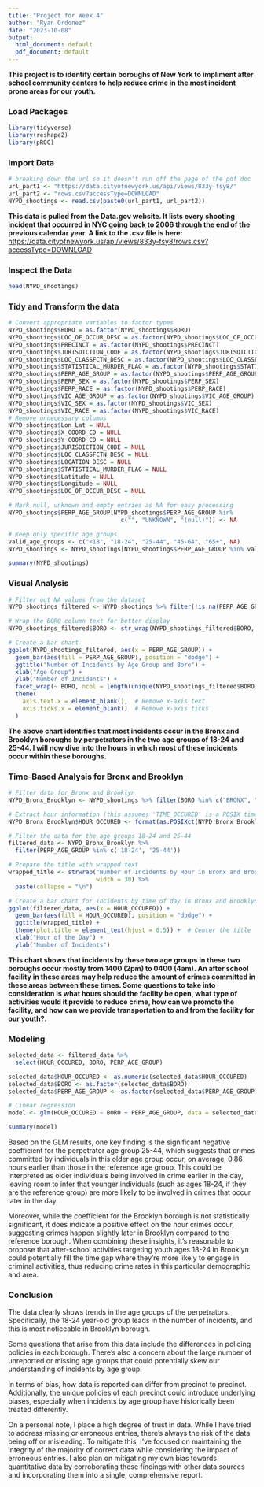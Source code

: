 ---
title: "Project for Week 4"
author: "Ryan Ordonez"
date: "2023-10-08"
output:
  html_document: default
  pdf_document: default
---

**This project is to identify certain boroughs of New York to impliment after school community centers to help reduce crime in the most incident prone areas for our youth.**  

### Load Packages
```{r warning=FALSE, message=FALSE}
library(tidyverse)
library(reshape2)
library(pROC)
```

### Import Data
```{r}
# breaking down the url so it doesn't run off the page of the pdf doc
url_part1 <- "https://data.cityofnewyork.us/api/views/833y-fsy8/"
url_part2 <- "rows.csv?accessType=DOWNLOAD"
NYPD_shootings <- read.csv(paste0(url_part1, url_part2))
```

**This data is pulled from the Data.gov website. It lists every shooting incident that occurred in NYC going back to 2006 through the end of the previous calendar year. A link to the .csv file is here:** <https://data.cityofnewyork.us/api/views/833y-fsy8/rows.csv?accessType=DOWNLOAD>

### Inspect the Data
```{r}
head(NYPD_shootings)
```

### Tidy and Transform the data
```{r}
# Convert appropriate variables to factor types
NYPD_shootings$BORO = as.factor(NYPD_shootings$BORO)
NYPD_shootings$LOC_OF_OCCUR_DESC = as.factor(NYPD_shootings$LOC_OF_OCCUR_DESC)
NYPD_shootings$PRECINCT = as.factor(NYPD_shootings$PRECINCT)
NYPD_shootings$JURISDICTION_CODE = as.factor(NYPD_shootings$JURISDICTION_CODE)
NYPD_shootings$LOC_CLASSFCTN_DESC = as.factor(NYPD_shootings$LOC_CLASSFCTN_DESC)
NYPD_shootings$STATISTICAL_MURDER_FLAG = as.factor(NYPD_shootings$STATISTICAL_MURDER_FLAG)
NYPD_shootings$PERP_AGE_GROUP = as.factor(NYPD_shootings$PERP_AGE_GROUP)
NYPD_shootings$PERP_SEX = as.factor(NYPD_shootings$PERP_SEX)
NYPD_shootings$PERP_RACE = as.factor(NYPD_shootings$PERP_RACE)
NYPD_shootings$VIC_AGE_GROUP = as.factor(NYPD_shootings$VIC_AGE_GROUP)
NYPD_shootings$VIC_SEX = as.factor(NYPD_shootings$VIC_SEX)
NYPD_shootings$VIC_RACE = as.factor(NYPD_shootings$VIC_RACE)
# Remove unnecessary columns
NYPD_shootings$Lon_Lat = NULL
NYPD_shootings$X_COORD_CD = NULL
NYPD_shootings$Y_COORD_CD = NULL
NYPD_shootings$JURISDICTION_CODE = NULL
NYPD_shootings$LOC_CLASSFCTN_DESC = NULL
NYPD_shootings$LOCATION_DESC = NULL
NYPD_shootings$STATISTICAL_MURDER_FLAG = NULL
NYPD_shootings$Latitude = NULL
NYPD_shootings$Longitude = NULL
NYPD_shootings$LOC_OF_OCCUR_DESC = NULL
```

```{r}
# Mark null, unknown and empty entries as NA for easy processing
NYPD_shootings$PERP_AGE_GROUP[NYPD_shootings$PERP_AGE_GROUP %in% 
                                c("", "UNKNOWN", "(null)")] <- NA
```

```{r}
# Keep only specific age groups
valid_age_groups <- c("<18", "18-24", "25-44", "45-64", "65+", NA)
NYPD_shootings <- NYPD_shootings[NYPD_shootings$PERP_AGE_GROUP %in% valid_age_groups, ]
```

```{r}
summary(NYPD_shootings)
```

### Visual Analysis
```{r warning=FALSE}
# Filter out NA values from the dataset
NYPD_shootings_filtered <- NYPD_shootings %>% filter(!is.na(PERP_AGE_GROUP))

# Wrap the BORO column text for better display
NYPD_shootings_filtered$BORO <- str_wrap(NYPD_shootings_filtered$BORO, width = 10)

# Create a bar chart
ggplot(NYPD_shootings_filtered, aes(x = PERP_AGE_GROUP)) +
  geom_bar(aes(fill = PERP_AGE_GROUP), position = "dodge") +
  ggtitle("Number of Incidents by Age Group and Boro") +
  xlab("Age Group") +
  ylab("Number of Incidents") +
  facet_wrap(~ BORO, ncol = length(unique(NYPD_shootings_filtered$BORO))) +
  theme(
    axis.text.x = element_blank(),  # Remove x-axis text
    axis.ticks.x = element_blank()  # Remove x-axis ticks
  )
```

**The above chart identifies that most incidents occur in the Bronx and Brooklyn boroughs by perpetrators in the two age groups of 18-24 and 25-44. I will now dive into the hours in which most of these incidents occur within these boroughs.** 

### Time-Based Analysis for Bronx and Brooklyn
```{r}
# Filter data for Bronx and Brooklyn
NYPD_Bronx_Brooklyn <- NYPD_shootings %>% filter(BORO %in% c("BRONX", "BROOKLYN"))
```

```{r}
# Extract hour information (this assumes 'TIME_OCCURED' is a POSIX time object)
NYPD_Bronx_Brooklyn$HOUR_OCCURED <- format(as.POSIXct(NYPD_Bronx_Brooklyn$OCCUR_TIME, format="%H:%M:%S"), "%H")
```

```{r}
# Filter the data for the age groups 18-24 and 25-44
filtered_data <- NYPD_Bronx_Brooklyn %>% 
  filter(PERP_AGE_GROUP %in% c('18-24', '25-44'))

# Prepare the title with wrapped text
wrapped_title <- strwrap("Number of Incidents by Hour in Bronx and Brooklyn commited by perps of ages 18-44", 
                         width = 30) %>%
  paste(collapse = "\n")

# Create a bar chart for incidents by time of day in Bronx and Brooklyn
ggplot(filtered_data, aes(x = HOUR_OCCURED)) +
  geom_bar(aes(fill = HOUR_OCCURED), position = "dodge") +
  ggtitle(wrapped_title) +
  theme(plot.title = element_text(hjust = 0.5)) +  # Center the title
  xlab("Hour of the Day") +
  ylab("Number of Incidents")
```


**This chart shows that incidents by these two age groups in these two boroughs occur mostly from 1400 (2pm) to 0400 (4am). An after school facility in these areas may help reduce the amount of crimes committed in these areas between these times. Some questions to take into consideration is what hours should the facility be open, what type of activities would it provide to reduce crime, how can we promote the facility, and how can we provide transportation to and from the facility for our youth?.**   


### Modeling
```{r}
selected_data <- filtered_data %>%
  select(HOUR_OCCURED, BORO, PERP_AGE_GROUP)

selected_data$HOUR_OCCURED <- as.numeric(selected_data$HOUR_OCCURED)
selected_data$BORO <- as.factor(selected_data$BORO)
selected_data$PERP_AGE_GROUP <- as.factor(selected_data$PERP_AGE_GROUP)

# Linear regression
model <- glm(HOUR_OCCURED ~ BORO + PERP_AGE_GROUP, data = selected_data, family = "gaussian")

summary(model)
```

Based on the GLM results, one key finding is the significant negative coefficient for the perpetrator age group 25-44, which suggests that crimes committed by individuals in this older age group occur, on average, 0.86 hours earlier than those in the reference age group. This could be interpreted as older individuals being involved in crime earlier in the day, leaving room to infer that younger individuals (such as ages 18-24, if they are the reference group) are more likely to be involved in crimes that occur later in the day.

Moreover, while the coefficient for the Brooklyn borough is not statistically significant, it does indicate a positive effect on the hour crimes occur, suggesting crimes happen slightly later in Brooklyn compared to the reference borough. When combining these insights, it's reasonable to propose that after-school activities targeting youth ages 18-24 in Brooklyn could potentially fill the time gap where they're more likely to engage in criminal activities, thus reducing crime rates in this particular demographic and area.

### Conclusion
The data clearly shows trends in the age groups of the perpetrators. Specifically, the 18-24 year-old group leads in the number of incidents, and this is most noticeable in Brooklyn borough.

Some questions that arise from this data include the differences in policing policies in each borough. There's also a concern about the large number of unreported or missing age groups that could potentially skew our understanding of incidents by age group.

In terms of bias, how data is reported can differ from precinct to precinct. Additionally, the unique policies of each precinct could introduce underlying biases, especially when incidents by age group have historically been treated differently.

On a personal note, I place a high degree of trust in data. While I have tried to address missing or erroneous entries, there's always the risk of the data being off or misleading. To mitigate this, I've focused on maintaining the integrity of the majority of correct data while considering the impact of erroneous entries. I also plan on mitigating my own bias towards quantitative data by corroborating these findings with other data sources and incorporating them into a single, comprehensive report.